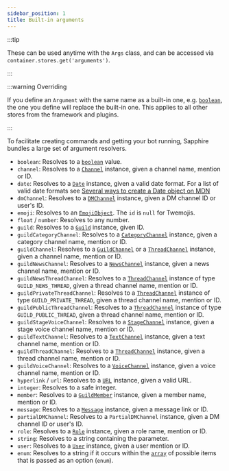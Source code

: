 ```yaml
---
sidebar_position: 1
title: Built-in arguments
---
```


:::tip

These can be used anytime with the `Args` class, and can be accessed via `container.stores.get('arguments')`.

:::

:::warning Overriding

If you define an `Argument` with the same name as a built-in one, e.g. [`boolean`][boolean], the one you define will
replace the built-in one. This applies to all other stores from the framework and plugins.

:::

To facilitate creating commands and getting your bot running, Sapphire bundles a large set of argument resolvers.

- `boolean`: Resolves to a [`boolean`][boolean] value.
- `channel`: Resolves to a [`Channel`][channel] instance, given a channel name, mention or ID.
- `date`: Resolves to a [`Date`][date] instance, given a valid date format. For a list of valid date formats see
  [Several ways to create a Date object on MDN][mdn-date]
- `dmChannel`: Resolves to a [`DMChannel`][dmchannel] instance, given a DM channel ID or user's ID.
- `emoji`: Resolves to an [`EmojiObject`][emojiobject]. The `id` is `null` for Twemojis.
- `float` / `number`: Resolves to any number.
- `guild`: Resolves to a [`Guild`][guild] instance, given ID.
- `guildCategoryChannel`: Resolves to a [`CategoryChannel`][categorychannel] instance, given a category channel name,
  mention or ID.
- `guildChannel`: Resolves to a [`GuildChannel`][guildchannel] or a [`ThreadChannel`][threadchannel] instance, given a
  channel name, mention or ID.
- `guildNewsChannel`: Resolves to a [`NewsChannel`][newschannel] instance, given a news channel name, mention or ID.
- `guildNewsThreadChannel`: Resolves to a [`ThreadChannel`][threadchannel] instance of type `GUILD_NEWS_THREAD`, given a
  thread channel name, mention or ID.
- `guildPrivateThreadChannel`: Resolves to a [`ThreadChannel`][threadchannel] instance of type `GUILD_PRIVATE_THREAD`,
  given a thread channel name, mention or ID.
- `guildPublicThreadChannel`: Resolves to a [`ThreadChannel`][threadchannel] instance of type `GUILD_PUBLIC_THREAD`,
  given a thread channel name, mention or ID.
- `guildStageVoiceChannel`: Resolves to a [`StageChannel`][stagechannel] instance, given a stage voice channel name,
  mention or ID.
- `guildTextChannel`: Resolves to a [`TextChannel`][textchannel] instance, given a text channel name, mention or ID.
- `guildThreadChannel`: Resolves to a [`ThreadChannel`][threadchannel] instance, given a thread channel name, mention or
  ID.
- `guildVoiceChannel`: Resolves to a [`VoiceChannel`][voicechannel] instance, given a voice channel name, mention or ID.
- `hyperlink` / `url`: Resolves to a [`URL`][url] instance, given a valid URL.
- `integer`: Resolves to a safe integer.
- `member`: Resolves to a [`GuildMember`][guildmember] instance, given a member name, mention or ID.
- `message`: Resolves to a [`Message`][message] instance, given a message link or ID.
- `partialDMChannel`: Resolves to a `PartialDMChannel` instance, given a DM channel ID or user's ID.
- `role`: Resolves to a [`Role`][role] instance, given a role name, mention or ID.
- `string`: Resolves to a string containing the parameter.
- `user`: Resolves to a [`User`][user] instance, given a user mention or ID.
- `enum`: Resolves to a string if it occurs within the [`array`][array] of possible items that is passed as an option
  (`enum`).

[array]: https://developer.mozilla.org/en-US/docs/Web/JavaScript/Reference/Global_Objects/Array
[boolean]: https://developer.mozilla.org/en-US/docs/Web/JavaScript/Reference/Global_Objects/Boolean
[categorychannel]: https://old.discordjs.dev/#/docs/discord.js/main/class/CategoryChannel
[channel]: https://old.discordjs.dev/#/docs/discord.js/main/class/BaseChannel
[date]: https://developer.mozilla.org/en-US/docs/Web/JavaScript/Reference/Global_Objects/Date
[dmchannel]: https://old.discordjs.dev/#/docs/discord.js/main/class/DMChannel
[guild]: https://old.discordjs.dev/#/docs/discord.js/main/class/Guild
[guildchannel]: https://old.discordjs.dev/#/docs/discord.js/main/class/GuildChannel
[emojiobject]: ../../Documentation/api-framework/interfaces/EmojiObject
[guildmember]: https://old.discordjs.dev/#/docs/discord.js/main/class/GuildMember
[mdn-date]:
  https://developer.mozilla.org/en-US/docs/Web/JavaScript/Reference/Global_Objects/Date#several_ways_to_create_a_date_object
[message]: https://old.discordjs.dev/#/docs/discord.js/main/class/Message
[newschannel]: https://old.discordjs.dev/#/docs/discord.js/main/class/NewsChannel
[role]: https://old.discordjs.dev/#/docs/discord.js/main/class/Role
[stagechannel]: https://old.discordjs.dev/#/docs/discord.js/main/class/StageChannel
[textchannel]: https://old.discordjs.dev/#/docs/discord.js/main/class/TextChannel
[threadchannel]: https://old.discordjs.dev/#/docs/discord.js/main/class/ThreadChannel
[url]: https://nodejs.org/api/url.html
[user]: https://old.discordjs.dev/#/docs/discord.js/main/class/User
[voicechannel]: https://old.discordjs.dev/#/docs/discord.js/main/class/VoiceChannel
